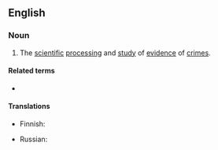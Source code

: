 ==English==
{{PIE root|en|krey}}

===Noun===
{{en-noun|-}}

# The [[scientific]] [[process]]ing and [[study]] of [[evidence]] of [[crime]]s.

====Related terms====
* {{l|en|criminalist}}

====Translations====
{{trans-top|study of evidence of crimes}}
* Finnish: {{t|fi|kriminalistiikka}}
{{trans-mid}}
* Russian: {{t+|ru|криминали́стика|f}}
{{trans-bottom}}